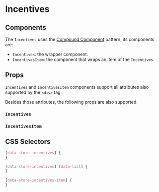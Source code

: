 

# Incentives

<Canvas>
  <Story id="molecules-incentives--incentives" />
</Canvas>

## Components

The `Incentives` uses the [Compound Component](https://kentcdodds.com/blog/compound-components-with-react-hooks) pattern, its components are:

- `Incentives`: the wrapper component.
- `IncentivesItem`: the component that wraps an item of the `Incentives`.

## Props

`Incentives` and `IncentivesItem` components support all attributes also supported by the `<div>` tag.

Besides those attributes, the following props are also supported:

### `Incentives`

<ArgsTable of={Incentives} />

### `IncentivesItem`

<ArgsTable of={IncentivesItem} />

## CSS Selectors

```css
[data-store-incentives] {
}

[data-store-incentives] [data-list] {
}

[data-store-incentives-item] {
}
```
